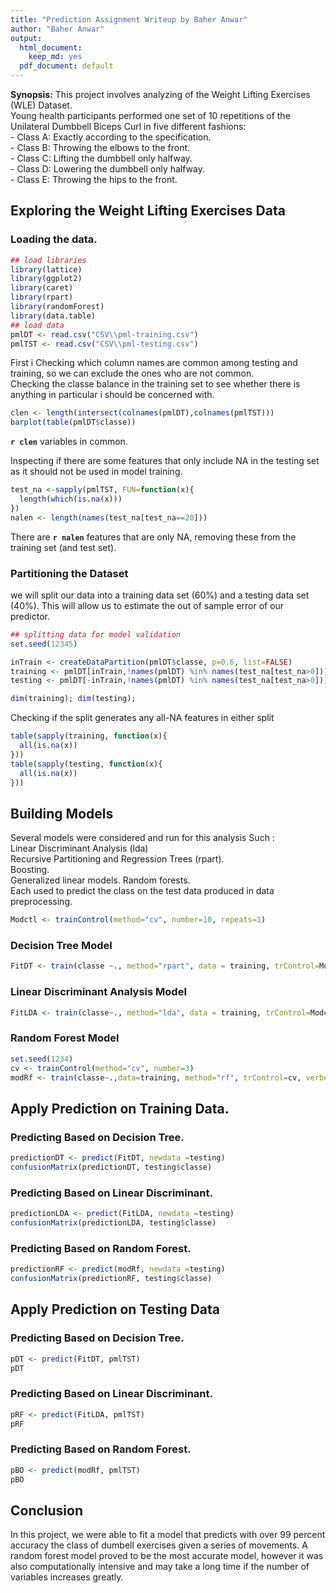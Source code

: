 ```yaml
---
title: "Prediction Assignment Writeup by Baher Anwar"
author: "Baher Anwar"
output:
  html_document:
    keep_md: yes
  pdf_document: default
---
```

**Synopsis:** This project involves analyzing of the Weight Lifting Exercises (WLE) Dataset.  
Young health participants performed one set of 10 repetitions of the Unilateral Dumbbell Biceps Curl in five different fashions:  
- Class A: Exactly according to the specification.  
- Class B: Throwing the elbows to the front.  
- Class C: Lifting the dumbbell only halfway.  
- Class D: Lowering the dumbbell only halfway.  
- Class E: Throwing the hips to the front.     

## Exploring the Weight Lifting Exercises Data 

### Loading the data.

```r
## load libraries
library(lattice)
library(ggplot2)
library(caret)
library(rpart)
library(randomForest)
library(data.table)
## load data 
pmlDT <- read.csv("CSV\\pml-training.csv")
pmlTST <- read.csv("CSV\\pml-testing.csv")

```

First i Checking which column names are common among testing and training, so we can exclude the ones who are not common.  
Checking the classe balance in the training set to see whether there is anything in particular i should be concerned with.   


```r
clen <- length(intersect(colnames(pmlDT),colnames(pmlTST)))
barplot(table(pmlDT$classe))
```

**`r clen`**  variables in common.

Inspecting if there are some features that only include NA in the testing set 
as it should not be used in model training. 

```r
test_na <-sapply(pmlTST, FUN=function(x){
  length(which(is.na(x)))
})
nalen <- length(names(test_na[test_na==20]))
```
There are **`r nalen`** features that are only NA, removing these from the training set (and test set).


### Partitioning the Dataset

 we will split our data into a training data set (60%) and a testing data set (40%). This will allow us to estimate the out of sample error of our predictor.
 
```r
## splitting data for model validation
set.seed(12345)

inTrain <- createDataPartition(pmlDT$classe, p=0.6, list=FALSE)
training <- pmlDT[inTrain,!names(pmlDT) %in% names(test_na[test_na>0])]
testing <- pmlDT[-inTrain,!names(pmlDT) %in% names(test_na[test_na>0])]

dim(training); dim(testing);
```
Checking if the split generates any all-NA features in either split
```r
table(sapply(training, function(x){
  all(is.na(x))
}))
table(sapply(testing, function(x){
  all(is.na(x))
}))
```
## Building Models
Several models were considered and run for this analysis Such :  
Linear Discriminant Analysis (lda)    
Recursive Partitioning and Regression Trees (rpart).  
Boosting.    
Generalized linear models.
Random forests.   
Each used to predict the class on the test data produced in data preprocessing. 

```r
Modctl <- trainControl(method="cv", number=10, repeats=1)
```
### Decision Tree Model
```r
FitDT <- train(classe ~., method="rpart", data = training, trControl=Modctl)
```
### Linear Discriminant Analysis Model
```r
FitLDA <- train(classe~., method="lda", data = training, trControl=Modctl)
```
### Random Forest Model
```r
set.seed(1234)
cv <- trainControl(method="cv", number=3)
modRf <- train(classe~.,data=training, method="rf", trControl=cv, verbose=F)
```

## Apply Prediction on Training Data.
### Predicting Based on Decision Tree.
```r
predictionDT <- predict(FitDT, newdata =testing)
confusionMatrix(predictionDT, testing$classe)
```
### Predicting Based on Linear Discriminant.
``` r
predictionLDA <- predict(FitLDA, newdata =testing)
confusionMatrix(predictionLDA, testing$classe)
```
### Predicting Based on Random Forest.
``` r
predictionRF <- predict(modRf, newdata =testing)
confusionMatrix(predictionRF, testing$classe)
```

## Apply Prediction on Testing Data 
### Predicting Based on Decision Tree.
```r
pDT <- predict(FitDT, pmlTST)
pDT
```
### Predicting Based on Linear Discriminant.
``` r
pRF <- predict(FitLDA, pmlTST)
pRF
```
### Predicting Based on Random Forest.
``` r
pBO <- predict(modRf, pmlTST)
pBO
```


## Conclusion
In this project, we were able to fit a model that predicts with over 99 percent accuracy the class of dumbell exercises given a series of movements. A random forest model proved to be the most accurate model, however it was also computationally intensive and may take a long time if the number of variables increases greatly.